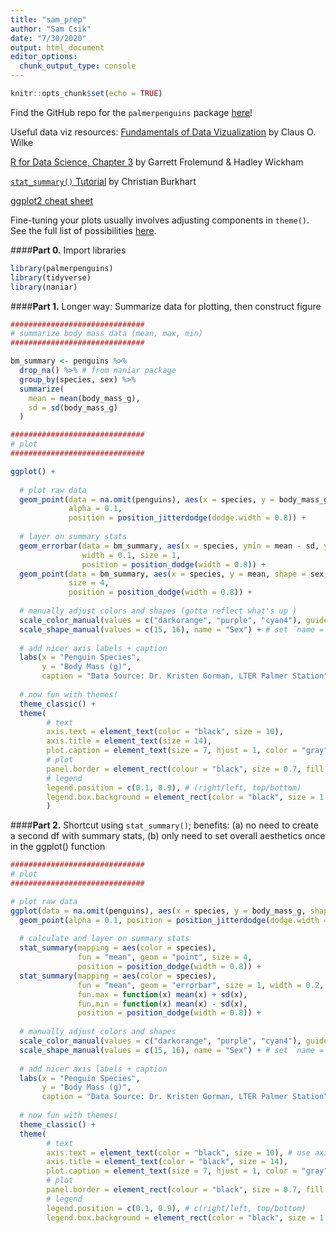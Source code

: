 ```yaml
---
title: "sam_prep"
author: "Sam Csik"
date: "7/30/2020"
output: html_document
editor_options: 
  chunk_output_type: console
---
```


```r
knitr::opts_chunk$set(echo = TRUE)
```

Find the GitHub repo for the `palmerpenguins` package [here](https://github.com/allisonhorst/palmerpenguins)!

Useful data viz resources:
[Fundamentals of Data Vizualization](https://serialmentor.com/dataviz/index.html) by Claus O. Wilke

[R for Data Science, Chapter 3](https://r4ds.had.co.nz/data-visualisation.html) by Garrett Frolemund & Hadley Wickham

[`stat_summary()` Tutorial](https://ggplot2tutor.com/summary_statistics/summary_statistics/) by Christian Burkhart

[ggplot2 cheat sheet](https://rstudio.com/wp-content/uploads/2015/03/ggplot2-cheatsheet.pdf)

Fine-tuning your plots usually involves adjusting components in `theme()`. See the full list of possibilities [here](https://ggplot2.tidyverse.org/reference/theme.html).

####**Part 0.** Import libraries
```r
library(palmerpenguins) 
library(tidyverse)
library(naniar)
```

####**Part 1.** Longer way: Summarize data for plotting, then construct figure
```r
##############################
# summarize body mass data (mean, max, min)
##############################

bm_summary <- penguins %>% 
  drop_na() %>% # from naniar package
  group_by(species, sex) %>% 
  summarize(
    mean = mean(body_mass_g),
    sd = sd(body_mass_g)
  )

##############################
# plot
##############################

ggplot() +
  
  # plot raw data
  geom_point(data = na.omit(penguins), aes(x = species, y = body_mass_g, shape = sex), 
             alpha = 0.1, 
             position = position_jitterdodge(dodge.width = 0.8)) +
  
  # layer on summary stats
  geom_errorbar(data = bm_summary, aes(x = species, ymin = mean - sd, ymax = mean + sd, color = species, group = sex), 
                width = 0.1, size = 1,
                position = position_dodge(width = 0.8)) +
  geom_point(data = bm_summary, aes(x = species, y = mean, shape = sex, color = species),
             size = 4,
             position = position_dodge(width = 0.8)) +
  
  # manually adjust colors and shapes (gotta reflect what's up )
  scale_color_manual(values = c("darkorange", "purple", "cyan4"), guide = FALSE) + # set `guide = FALSE` to omit from legend
  scale_shape_manual(values = c(15, 16), name = "Sex") + # set `name =` to change legend title
  
  # add nicer axis labels + caption
  labs(x = "Penguin Species", 
       y = "Body Mass (g)",
       caption = "Data Source: Dr. Kristen Gorman, LTER Palmer Station") +
  
  # now fun with themes!
  theme_classic() +
  theme(
        # text
        axis.text = element_text(color = "black", size = 10), 
        axis.title = element_text(size = 14), 
        plot.caption = element_text(size = 7, hjust = 1, color = "gray", face = "italic"),
        # plot
        panel.border = element_rect(colour = "black", size = 0.7, fill = NA), 
        # legend
        legend.position = c(0.1, 0.9), # (right/left, top/bottom)
        legend.box.background = element_rect(color = "black", size = 1.1)
        ) 
```

####**Part 2.** Shortcut using `stat_summary()`; benefits: (a) no need to create a second df with summary stats, (b) only need to set overall aesthetics once in the ggplot() function
```r
##############################
# plot
##############################

# plot raw data
ggplot(data = na.omit(penguins), aes(x = species, y = body_mass_g, shape = sex)) +
  geom_point(alpha = 0.1, position = position_jitterdodge(dodge.width = 0.8)) + 
  
  # calculate and layer on summary stats
  stat_summary(mapping = aes(color = species),
               fun = "mean", geom = "point", size = 4,
               position = position_dodge(width = 0.8)) +
  stat_summary(mapping = aes(color = species),
               fun = "mean", geom = "errorbar", size = 1, width = 0.2,
               fun.max = function(x) mean(x) + sd(x),
               fun.min = function(x) mean(x) - sd(x),
               position = position_dodge(width = 0.8)) +
  
  # manually adjust colors and shapes
  scale_color_manual(values = c("darkorange", "purple", "cyan4"), guide = FALSE) + # set `guide = FALSE` to omit from legend
  scale_shape_manual(values = c(15, 16), name = "Sex") + # set `name =` to change legend title
  
  # add nicer axis labels + caption
  labs(x = "Penguin Species", 
       y = "Body Mass (g)",
       caption = "Data Source: Dr. Kristen Gorman, LTER Palmer Station") +
  
  # now fun with themes!
  theme_classic() +
  theme(
        # text
        axis.text = element_text(color = "black", size = 10), # use axis.text.x to alter just x-axis (and vice versa)
        axis.title = element_text(color = "black", size = 14),
        plot.caption = element_text(size = 7, hjust = 1, color = "gray", face = "italic"), 
        # plot
        panel.border = element_rect(colour = "black", size = 0.7, fill = NA), 
        # legend
        legend.position = c(0.1, 0.9), # c(right/left, top/bottom)
        legend.box.background = element_rect(color = "black", size = 1.1))
```

